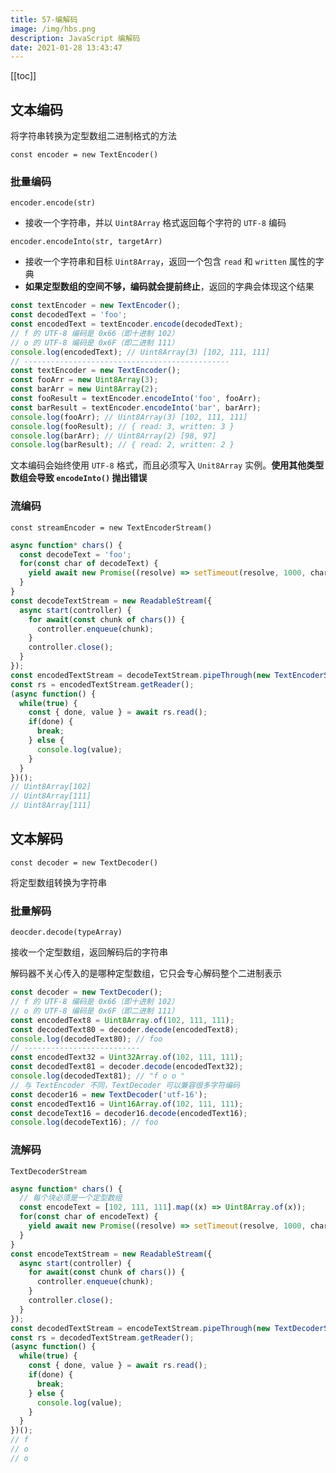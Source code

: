 ```yaml
---
title: 57-编解码
image: /img/hbs.png
description: JavaScript 编解码
date: 2021-01-28 13:43:47
---
```


[[toc]]

## 文本编码

将字符串转换为定型数组二进制格式的方法

`const encoder = new TextEncoder()`

### 批量编码

`encoder.encode(str)`
  - 接收一个字符串，并以 `Uint8Array` 格式返回每个字符的 `UTF-8` 编码

`encoder.encodeInto(str, targetArr)`
  - 接收一个字符串和目标 `Uint8Array`，返回一个包含 `read` 和 `written` 属性的字典
  - **如果定型数组的空间不够，编码就会提前终止**，返回的字典会体现这个结果

```js
const textEncoder = new TextEncoder();
const decodedText = 'foo';
const encodedText = textEncoder.encode(decodedText);
// f 的 UTF-8 编码是 0x66（即十进制 102）
// o 的 UTF-8 编码是 0x6F（即二进制 111）
console.log(encodedText); // Uint8Array(3) [102, 111, 111]
// ----------------------------------------------
const textEncoder = new TextEncoder();
const fooArr = new Uint8Array(3);
const barArr = new Uint8Array(2);
const fooResult = textEncoder.encodeInto('foo', fooArr);
const barResult = textEncoder.encodeInto('bar', barArr);
console.log(fooArr); // Uint8Array(3) [102, 111, 111]
console.log(fooResult); // { read: 3, written: 3 }
console.log(barArr); // Uint8Array(2) [98, 97]
console.log(barResult); // { read: 2, written: 2 }
```
<Alert type="warning">文本编码会始终使用 `UTF-8` 格式，而且必须写入 `Unit8Array` 实例。**使用其他类型数组会导致 `encodeInto()` 抛出错误**</Alert>


### 流编码

`const streamEncoder = new TextEncoderStream()`

```js
async function* chars() {
  const decodeText = 'foo';
  for(const char of decodeText) {
    yield await new Promise((resolve) => setTimeout(resolve, 1000, char));
  }
}
const decodeTextStream = new ReadableStream({
  async start(controller) {
    for await(const chunk of chars()) {
      controller.enqueue(chunk);
    }
    controller.close();
  }
});
const encodedTextStream = decodeTextStream.pipeThrough(new TextEncoderStream());
const rs = encodedTextStream.getReader();
(async function() {
  while(true) {
    const { done, value } = await rs.read();
    if(done) {
      break;
    } else {
      console.log(value);
    }
  }
})();
// Uint8Array[102]
// Uint8Array[111]
// Uint8Array[111] 
```

## 文本解码

`const decoder = new TextDecoder()`

将定型数组转换为字符串

### 批量解码

`deocder.decode(typeArray)`

接收一个定型数组，返回解码后的字符串

解码器不关心传入的是哪种定型数组，它只会专心解码整个二进制表示

```js
const decoder = new TextDecoder();
// f 的 UTF-8 编码是 0x66（即十进制 102）
// o 的 UTF-8 编码是 0x6F（即二进制 111）
const encodedText8 = Uint8Array.of(102, 111, 111);
const decodedText80 = decoder.decode(encodedText8);
console.log(decodedText80); // foo 
// --------------------------
const encodedText32 = Uint32Array.of(102, 111, 111);
const decodedText81 = decoder.decode(encodedText32);
console.log(decodedText81); // "f o o " 
// 与 TextEncoder 不同，TextDecoder 可以兼容很多字符编码
const decoder16 = new TextDecoder('utf-16');
const encodedText16 = Uint16Array.of(102, 111, 111);
const decodeText16 = decoder16.decode(encodedText16);
console.log(decodeText16); // foo
```

### 流解码

`TextDecoderStream`

```js
async function* chars() {
  // 每个块必须是一个定型数组
  const encodeText = [102, 111, 111].map((x) => Uint8Array.of(x));
  for(const char of encodeText) {
    yield await new Promise((resolve) => setTimeout(resolve, 1000, char));
  }
}
const encodeTextStream = new ReadableStream({
  async start(controller) {
    for await(const chunk of chars()) {
      controller.enqueue(chunk);
    }
    controller.close();
  }
});
const decodedTextStream = encodeTextStream.pipeThrough(new TextDecoderStream());
const rs = decodedTextStream.getReader();
(async function() {
  while(true) {
    const { done, value } = await rs.read();
    if(done) {
      break;
    } else {
      console.log(value);
    }
  }
})();
// f
// o
// o
```

